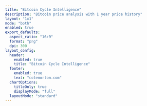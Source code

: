 ```yaml
---
title: "Bitcoin Cycle Intelligence"
description: "Bitcoin price analysis with 1 year price history"
layout: "1x1"
mode: "both"
enabled: true
export_defaults:
  aspect_ratio: "16:9"
  format: "png"
  dpi: 300
layout_config:
  header:
    enabled: true
    title: "Bitcoin Cycle Intelligence"
  footer:
    enabled: true
    text: "colemorton.com"
  chartOptions:
    titleOnly: true
    displayMode: "full"
  layoutMode: "standard"
---
```



<ChartDisplay
  client:only="react"
  title="Bitcoin Price - 1 Year History"
  category="Bitcoin Analysis"
  description="Interactive Bitcoin (BITCOIN) price chart showing the last 1 year of market data. Displays daily open, high, low, close prices with volume data for cycle intelligence analysis."
  chartType="btc-price"
/>
